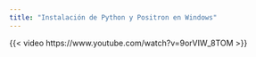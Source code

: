 ```yaml
---
title: "Instalación de Python y Positron en Windows"
---
```


{{< video https://www.youtube.com/watch?v=9orVIW_8TOM >}}